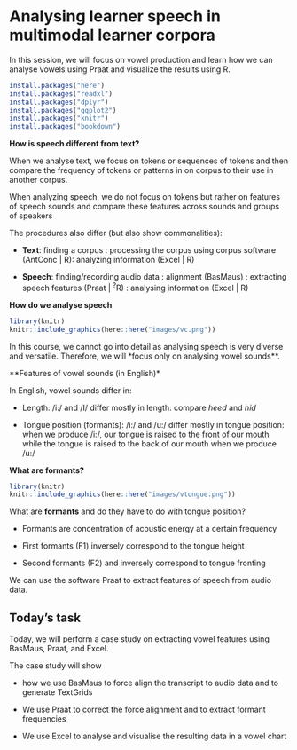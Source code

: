 # Analysing learner speech in multimodal learner corpora

In this session, we will focus on vowel production and learn how we can analyse vowels using Praat and visualize the results using R.


```r
install.packages("here")
install.packages("readxl")
install.packages("dplyr")
install.packages("ggplot2")
install.packages("knitr")
install.packages("bookdown")
```


**How is speech different from text?**

When we analyse text, we focus on tokens or sequences of tokens and then compare the frequency of tokens or patterns in on corpus to their use in another corpus.

When analyzing speech, we do not focus on tokens but rather on features of speech sounds and compare these features across sounds and groups of speakers

The procedures also differ (but also show commonalities):

* **Text**: finding a corpus : processing the corpus using corpus software (AntConc | R): analyzing information (Excel | R) 

* **Speech**: finding/recording audio data : alignment (BasMaus) : extracting speech features (Praat | ^?^R) :  analysing information (Excel | R)


**How do we analyse speech**

```r
library(knitr)
knitr::include_graphics(here::here("images/vc.png"))
```


In this course, we cannot go into detail as analysing speech is very diverse and versatile. Therefore, we will *focus only on analysing vowel sounds**.

**Features of vowel sounds (in English)*

In English, vowel sounds differ in:

* Length: /i:/ and /I/ differ mostly in length: compare *heed* and *hid*

* Tongue position (formants): /i:/ and /u:/ differ mostly in tongue position: when we produce  /i:/, our tongue is raised to the front of our mouth while the tongue is raised to the back of our mouth when we produce  /u:/ 

**What are formants?**

```r
library(knitr)
knitr::include_graphics(here::here("images/vtongue.png"))
```

What are **formants** and do they have to do with tongue position?

* Formants are concentration of acoustic energy at a certain frequency 

* First formants (F1) inversely correspond to the tongue height

* Second formants (F2) and inversely correspond to tongue fronting

We can use the software Praat to extract features of speech from audio data.

## Today’s task {-}

Today, we will perform a case study on extracting vowel features using BasMaus, Praat, and Excel.

The case study will show 

* how we use BasMaus to force align the transcript to audio data and to generate TextGrids

* We use Praat to correct the force alignment and to extract formant frequencies

* We use Excel to analyse and visualise the resulting data in a vowel chart


